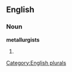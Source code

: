 
==English==

===Noun===
'''metallurgists'''

# {{plural of|[[metallurgist]]}}

[[Category:English plurals]]
